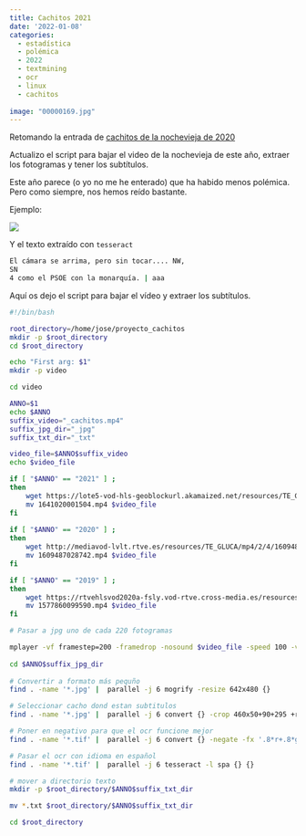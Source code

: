 ```yaml
---
title: Cachitos 2021
date: '2022-01-08'
categories: 
  - estadística
  - polémica
  - 2022
  - textmining
  - ocr
  - linux
  - cachitos
  
image: "00000169.jpg"
---
```



Retomando la entrada de [cachitos de la nochevieja de 2020](https://muestrear-no-es-pecado.netlify.app/2021/01/11/cachitos-primera-parte/)

Actualizo el script para bajar el video de la nochevieja de este año, extraer los fotogramas y tener los subtítulos. 

Este año parece (o yo no me he enterado) que ha habido menos polémica. Pero como siempre, nos hemos reído bastante. 

Ejemplo:

![](00000169.jpg)


Y el texto extraído con `tesseract`

```bash
El cámara se arrima, pero sin tocar.... NW,
SN
4 como el PSOE con la monarquía. | aaa
```

Aquí os dejo el script para bajar el vídeo y extraer los subtítulos. 


```bash
#!/bin/bash

root_directory=/home/jose/proyecto_cachitos
mkdir -p $root_directory
cd $root_directory

echo "First arg: $1"
mkdir -p video

cd video

ANNO=$1
echo $ANNO
suffix_video="_cachitos.mp4"
suffix_jpg_dir="_jpg"
suffix_txt_dir="_txt"

video_file=$ANNO$suffix_video
echo $video_file

if [ "$ANNO" == "2021" ] ;
then
    wget https://lote5-vod-hls-geoblockurl.akamaized.net/resources/TE_GLUCA/mp4/4/0/1641020001504.mp4 
    mv 1641020001504.mp4 $video_file
fi
 
if [ "$ANNO" == "2020" ] ;
then
    wget http://mediavod-lvlt.rtve.es/resources/TE_GLUCA/mp4/2/4/1609487028742.mp4
    mv 1609487028742.mp4 $video_file
fi

if [ "$ANNO" == "2019" ] ;
then
    wget https://rtvehlsvod2020a-fsly.vod-rtve.cross-media.es/resources/TE_GLUCA/mp4/0/9/1577860099590.mp4
    mv 1577860099590.mp4 $video_file
fi

# Pasar a jpg uno de cada 220 fotogramas

mplayer -vf framestep=200 -framedrop -nosound $video_file -speed 100 -vo jpeg:outdir=$ANNO$suffix_jpg_dir 
 
cd $ANNO$suffix_jpg_dir 
 
# Convertir a formato más pequño
find . -name '*.jpg' |  parallel -j 6 mogrify -resize 642x480 {}

# Seleccionar cacho dond estan subtitulos
find . -name '*.jpg' |  parallel -j 6 convert {} -crop 460x50+90+295 +repage -compress none -depth 8 {}.subtitulo.tif

# Poner en negativo para que el ocr funcione mejor
find . -name '*.tif' |  parallel -j 6 convert {} -negate -fx '.8*r+.8*g+0*b' -compress none -depth 8 {}

# Pasar el ocr con idioma en español
find . -name '*.tif' |  parallel -j 6 tesseract -l spa {} {}

# mover a directorio texto
mkdir -p $root_directory/$ANNO$suffix_txt_dir

mv *.txt $root_directory/$ANNO$suffix_txt_dir

cd $root_directory
```


